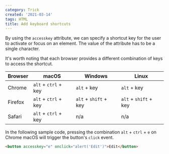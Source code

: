 ```yaml
---
category: Trick
created: '2021-03-14'
tags: HTML
title: Add keyboard shortcuts
---
```


By using the `accesskey` attribute, we can specify a shortcut key for the user to activate or focus on an element. The value of the attribute has to be a single character.

It's worth noting that each browser provides a different combination of keys to access the shortcut.

| Browser | macOS                | Windows               | Linux                 |
| ------- | -------------------- | --------------------- | --------------------- |
| Chrome  | `alt` + `ctrl` + key | `alt` + key           | `alt` + key           |
| Firefox | `alt` + `ctrl` + key | `alt` + `shift` + key | `alt` + `shift` + key |
| Safari  | `alt` + `ctrl` + key | n/a                   | n/a                   |

In the following sample code, pressing the combination `alt` + `ctrl` + `e` on Chrome macOS will trigger the button's `click` event.

```html
<button accesskey="e" onclick="alert('Edit')">Edit</button>
```
